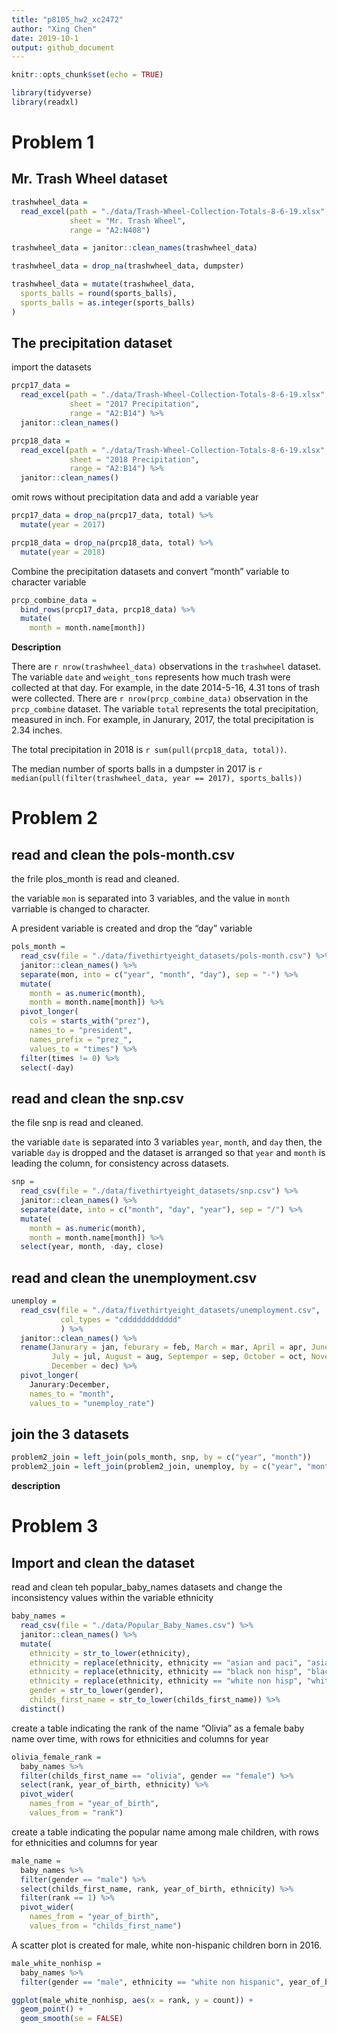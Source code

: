 ```yaml
---
title: "p8105_hw2_xc2472"
author: "Xing Chen"
date: 2019-10-1
output: github_document
---
```


```r
knitr::opts_chunk$set(echo = TRUE)

library(tidyverse)
library(readxl)
```


# Problem 1

## Mr. Trash Wheel dataset

```r
trashwheel_data = 
  read_excel(path = "./data/Trash-Wheel-Collection-Totals-8-6-19.xlsx", 
             sheet = "Mr. Trash Wheel", 
             range = "A2:N408")

trashwheel_data = janitor::clean_names(trashwheel_data)

trashwheel_data = drop_na(trashwheel_data, dumpster)

trashwheel_data = mutate(trashwheel_data, 
  sports_balls = round(sports_balls),
  sports_balls = as.integer(sports_balls)
)
```

## The precipitation dataset

import the datasets

```r
prcp17_data = 
  read_excel(path = "./data/Trash-Wheel-Collection-Totals-8-6-19.xlsx",
             sheet = "2017 Precipitation",
             range = "A2:B14") %>% 
  janitor::clean_names()

prcp18_data = 
  read_excel(path = "./data/Trash-Wheel-Collection-Totals-8-6-19.xlsx",
             sheet = "2018 Precipitation",
             range = "A2:B14") %>% 
  janitor::clean_names()
```

omit rows without precipitation data and add a variable year

```r
prcp17_data = drop_na(prcp17_data, total) %>% 
  mutate(year = 2017)

prcp18_data = drop_na(prcp18_data, total) %>% 
  mutate(year = 2018)
```

Combine the precipitation datasets and convert "month" variable to character variable

```r
prcp_combine_data = 
  bind_rows(prcp17_data, prcp18_data) %>% 
  mutate(
    month = month.name[month])
```

**Description**

There are `r nrow(trashwheel_data)` observations in the `trashwheel` dataset. The variable 
`date` and `weight_tons` represents how much trash were collected at that day. For example, in 
the date 2014-5-16, 4.31 tons of trash were collected. 
There are `r nrow(prcp_combine_data)` observation in the `prcp_combine` dataset. The variable 
`total` represents the total precipitation, measured in inch. For example, in Janurary, 
2017, the total precipitation is 2.34 inches. 

The total precipitation in 2018 is `r sum(pull(prcp18_data, total))`. 

The median number of sports balls in a dumpster in 2017 is `r median(pull(filter(trashwheel_data, year == 2017), sports_balls))`


# Problem 2

## read and clean the pols-month.csv

the frile plos_month is read and cleaned. 

the variable `mon` is separated into 3 variables, and the value in `month` varriable is changed to character.

A president variable is created and drop the "day" variable

```r
pols_month = 
  read_csv(file = "./data/fivethirtyeight_datasets/pols-month.csv") %>% 
  janitor::clean_names() %>% 
  separate(mon, into = c("year", "month", "day"), sep = "-") %>% 
  mutate(
    month = as.numeric(month),
    month = month.name[month]) %>% 
  pivot_longer(
    cols = starts_with("prez"),
    names_to = "president",
    names_prefix = "prez_",
    values_to = "times") %>% 
  filter(times != 0) %>% 
  select(-day)
```


## read and clean the snp.csv

the file snp is read and cleaned.

the variable `date` is separated into 3 variables `year`, `month`, and `day`
then, the variable `day` is dropped and the dataset is arranged so that `year` and
`month` is leading the column, for consistency across datasets. 

```r
snp = 
  read_csv(file = "./data/fivethirtyeight_datasets/snp.csv") %>% 
  janitor::clean_names() %>% 
  separate(date, into = c("month", "day", "year"), sep = "/") %>% 
  mutate(
    month = as.numeric(month),
    month = month.name[month]) %>% 
  select(year, month, -day, close) 
```


## read and clean the unemployment.csv

```r
unemploy = 
  read_csv(file = "./data/fivethirtyeight_datasets/unemployment.csv", 
           col_types = "cdddddddddddd"
           ) %>% 
  janitor::clean_names() %>% 
  rename(Janurary = jan, feburary = feb, March = mar, April = apr, June = jun, 
         July = jul, August = aug, Septemper = sep, October = oct, November = nov, 
         December = dec) %>% 
  pivot_longer(
    Janurary:December,
    names_to = "month",
    values_to = "unemploy_rate")
```

## join the 3 datasets

```r
problem2_join = left_join(pols_month, snp, by = c("year", "month"))
problem2_join = left_join(problem2_join, unemploy, by = c("year", "month"))
```

**description**




# Problem 3

## Import and clean the dataset

read and clean teh popular_baby_names datasets and change the inconsistency values within the 
variable ethnicity

```r
baby_names = 
  read_csv(file = "./data/Popular_Baby_Names.csv") %>% 
  janitor::clean_names() %>% 
  mutate(
    ethnicity = str_to_lower(ethnicity),
    ethnicity = replace(ethnicity, ethnicity == "asian and paci", "asian and pacific islander"),
    ethnicity = replace(ethnicity, ethnicity == "black non hisp", "black non hispanic"),
    ethnicity = replace(ethnicity, ethnicity == "white non hisp", "white non hispanic"),
    gender = str_to_lower(gender),
    childs_first_name = str_to_lower(childs_first_name)) %>% 
  distinct()
```

create a table indicating the rank of the name "Olivia" as a female baby name over time, 
with rows for ethnicities and columns for year

```r
olivia_female_rank = 
  baby_names %>% 
  filter(childs_first_name == "olivia", gender == "female") %>% 
  select(rank, year_of_birth, ethnicity) %>% 
  pivot_wider(
    names_from = "year_of_birth",
    values_from = "rank")
```

create a table indicating the popular name among male children, 
with rows for ethnicities and columns for year

```r
male_name = 
  baby_names %>% 
  filter(gender == "male") %>% 
  select(childs_first_name, rank, year_of_birth, ethnicity) %>% 
  filter(rank == 1) %>% 
  pivot_wider(
    names_from = "year_of_birth",
    values_from = "childs_first_name")
```

A scatter plot is created for male, white non-hispanic children born in 2016. 

```r
male_white_nonhisp = 
  baby_names %>% 
  filter(gender == "male", ethnicity == "white non hispanic", year_of_birth == 2016)

ggplot(male_white_nonhisp, aes(x = rank, y = count)) + 
  geom_point() +
  geom_smooth(se = FALSE)
```




